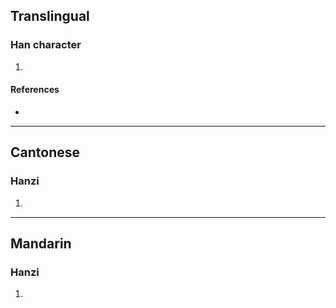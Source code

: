 {{character info/new}}
==Translingual==

===Han character===
{{Han char|rn=85|rad=水|as=10|sn=13|four=34193|canj=EJBF|ids=⿰氵索}}

# {{defn|Han|sort=水10}}

====References====
* {{Han ref|kx=0641.100|dkj=17989|dj=1048.160|hdz=31695.020|uh=6EB9|ud=28345|bh=DE4D|bd=56909}}

----

==Cantonese==

===Hanzi===
{{yue-hanzi|jyut=sok3|y=sok}}

# {{defn|lang=yue|sort=水10}}

----

==Mandarin==

===Hanzi===
{{cmn-hanzi|pin=[[suò]] ([[suo4]])|wg=so<sup>4</sup>}}

# {{defn|lang=cmn|sort=水10}}